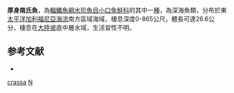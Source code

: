 {{Speciesbox 
| status = NE
| status_system = IUCN3.1
| taxon = Nansenia crassa
| authority =  [[Lavenberg|Lavenberg]], 1965
| synonyms = 
}}
'''厚身南氏魚'''，為[[輻鰭魚綱|輻鰭魚綱]][[水珍魚目|水珍魚目]][[小口兔鮭科|小口兔鮭科]]的其中一[[種|種]]，為深海魚類，分布於東[[太平洋|太平洋]][[加利福尼亞海流|加利福尼亞海流]]南方區域海域，棲息深度0-865公尺，體長可達26.6公分，棲息在[[大陸坡|大陸坡]]底中層水域，生活習性不明。

==参考文献==
*{{FishBase_species|genus=Nansenia|species=crassa|year=2015|month=8}}

{{Taxonbar|from=Q2687486}}

[[Category:南氏魚屬|crassa]]
[[Category:1965年描述的鱼类|N]]